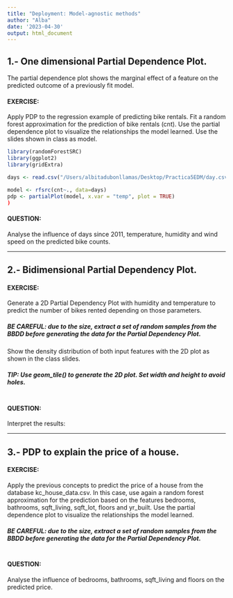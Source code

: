 ```yaml
---
title: "Deployment: Model-agnostic methods"
author: "Alba"
date: '2023-04-30'
output: html_document
---
```


## 1.- One dimensional Partial Dependence Plot.
The partial dependence plot shows the marginal effect of a feature on the predicted outcome of a previously fit model. 
 
#### EXERCISE:
Apply PDP to the regression example of predicting bike rentals. Fit a random forest approximation for the prediction of bike rentals (cnt). Use the partial dependence plot to visualize the relationships the model learned. Use the slides shown in class as model.  


```r
library(randomForestSRC)
library(ggplot2)
library(gridExtra)

days <- read.csv("/Users/albitadubonllamas/Desktop/Practica5EDM/day.csv")
```

```r
model <- rfsrc(cnt~., data=days)
pdp <- partialPlot(model, x.var = "temp", plot = TRUE)
)

```

#### QUESTION:
Analyse the influence of days since 2011, temperature, humidity and wind speed on the predicted bike counts.


-------------------------------------------------------------------------------

## 2.- Bidimensional Partial Dependency Plot.

#### EXERCISE:
Generate a 2D Partial Dependency Plot with humidity and temperature to predict the number of bikes rented depending on those parameters.

##### BE CAREFUL: due to the size, extract a set of random samples from the BBDD before generating the data for the Partial Dependency Plot. 

Show the density distribution of both input features with the 2D plot as shown in the class slides. 

##### TIP: Use geom_tile() to generate the 2D plot. Set width and height to avoid holes. 



```r

```

#### QUESTION:
Interpret the results:


-------------------------------------------------------------------------------


## 3.- PDP to explain the price of a house.

#### EXERCISE:
Apply the previous concepts to predict the price of a house from the database kc_house_data.csv. In this case, use again a random forest approximation for the prediction based on the features bedrooms, bathrooms, sqft_living, sqft_lot, floors and yr_built. Use the partial dependence plot to visualize the relationships the model learned.

##### BE CAREFUL: due to the size, extract a set of random samples from the BBDD before generating the data for the Partial Dependency Plot. 

```r

```


#### QUESTION:
Analyse the influence of bedrooms, bathrooms, sqft_living and floors on the predicted price.



